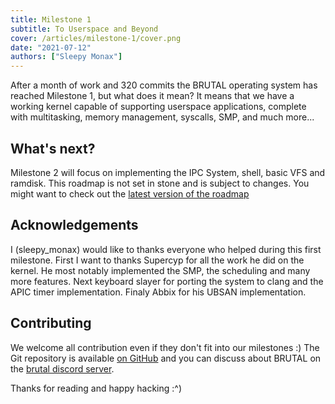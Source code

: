 ```yaml
---
title: Milestone 1
subtitle: To Userspace and Beyond
cover: /articles/milestone-1/cover.png
date: "2021-07-12"
authors: ["Sleepy Monax"]
---
```


After a month of work and 320 commits the BRUTAL operating system has reached Milestone 1, but what does it mean? It means that we have a working kernel capable of supporting userspace applications, complete with multitasking, memory management, syscalls, SMP, and much more...

## What's next?

Milestone 2 will focus on implementing the IPC System, shell, basic VFS and ramdisk. This roadmap is not set in stone and is subject to changes. You might want to check out the [latest version of the roadmap](https://github.com/brutal-org/brutal/blob/main/meta/roadmap.md)

## Acknowledgements

I (sleepy_monax) would like to thanks everyone who helped during this first milestone. First I want to thanks Supercyp for all the work he did on the kernel. He most notably implemented the SMP, the scheduling and many more features. Next keyboard slayer for porting the system to clang and the APIC timer implementation. Finaly Abbix for his UBSAN implementation.

## Contributing

We welcome all contribution even if they don't fit into our milestones :) The Git repository is available [on GitHub](https://github.com/brutal-org/brutal) and you can discuss about BRUTAL on the [brutal discord server](http://discord.skiftos.org).

Thanks for reading and happy hacking :^)
